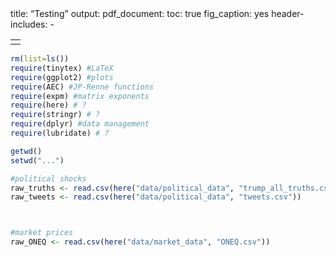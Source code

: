 title: "Testing"
output:
  pdf_document: 
    toc: true
    fig_caption: yes
header-includes:
  - \usepackage{amsmath}
---
\newpage

```r
rm(list=ls())
require(tinytex) #LaTeX
require(ggplot2) #plots
require(AEC) #JP-Renne functions
require(expm) #matrix exponents
require(here) # ?
require(stringr) # ?
require(dplyr) #data management
require(lubridate) # ?

getwd()
setwd("...")
```

```r

#political shocks
raw_truths <- read.csv(here("data/political_data", "trump_all_truths.csv"))
raw_tweets <- read.csv(here("data/political_data", "tweets.csv"))



#market prices
raw_ONEQ <- read.csv(here("data/market_data", "ONEQ.csv"))





```
























